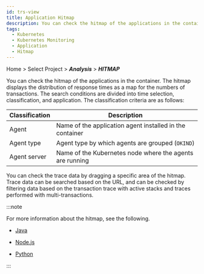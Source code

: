 ```yaml
---
id: trs-view
title: Application Hitmap
description: You can check the hitmap of the applications in the container.
tags:
  - Kubernetes
  - Kubernetes Monitoring
  - Application
  - Hitmap
---
```


Home > Select Project > **_Analysis_** > **_HITMAP_**

You can check the hitmap of the applications in the container. The hitmap displays the distribution of response times as a map for the numbers of transactions. The search conditions are divided into time selection, classification, and application. The classification criteria are as follows:

| Classification          | Description                                                      |
| ----------------------- | ---------------------------------------------------------------- |
| Agent                   | Name of the application agent installed in the container         |
| Agent type              | Agent type by which agents are grouped (`OKIND`)                 |
| Agent server            | Name of the Kubernetes node where the agents are running         |

<ImgLang img='whatap_kubernetes_application_hitmap_transaction.png' desc='HITMAP Transaction' />

You can check the trace data by dragging a specific area of the hitmap. Trace data can be searched based on the URL, and can be checked by filtering data based on the transaction trace with active stacks and traces performed with multi-transactions.

:::note

For more information about the hitmap, see the following.

- [Java](../java/trs-view)

- [Node.js](../nodejs/trs-view)

- [Python](../python/trs-view)

:::
